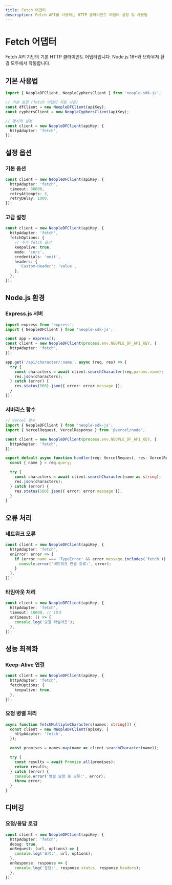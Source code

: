 ```yaml
---
title: Fetch 어댑터
description: Fetch API를 사용하는 HTTP 클라이언트 어댑터 설정 및 사용법
---
```


# Fetch 어댑터

Fetch API 기반의 기본 HTTP 클라이언트 어댑터입니다. Node.js 18+와 브라우저 환경 모두에서 작동합니다.

## 기본 사용법

```typescript
import { NeopleDFClient, NeopleCyphersClient } from 'neople-sdk-js';

// 기본 설정 (fetch 어댑터 자동 사용)
const dfClient = new NeopleDFClient(apiKey);
const cyphersClient = new NeopleCyphersClient(apiKey);

// 명시적 설정
const client = new NeopleDFClient(apiKey, {
  httpAdapter: 'fetch',
});
```

## 설정 옵션

### 기본 옵션

```typescript
const client = new NeopleDFClient(apiKey, {
  httpAdapter: 'fetch',
  timeout: 30000,
  retryAttempts: 3,
  retryDelay: 1000,
});
```

### 고급 설정

```typescript
const client = new NeopleDFClient(apiKey, {
  httpAdapter: 'fetch',
  fetchOptions: {
    // 추가 fetch 옵션
    keepalive: true,
    mode: 'cors',
    credentials: 'omit',
    headers: {
      'Custom-Header': 'value',
    },
  },
});
```

## Node.js 환경

### Express.js 서버

```typescript
import express from 'express';
import { NeopleDFClient } from 'neople-sdk-js';

const app = express();
const client = new NeopleDFClient(process.env.NEOPLE_DF_API_KEY, {
  httpAdapter: 'fetch',
});

app.get('/api/character/:name', async (req, res) => {
  try {
    const characters = await client.searchCharacter(req.params.name);
    res.json(characters);
  } catch (error) {
    res.status(500).json({ error: error.message });
  }
});
```

### 서버리스 함수

```typescript
// Vercel 함수
import { NeopleDFClient } from 'neople-sdk-js';
import { VercelRequest, VercelResponse } from '@vercel/node';

const client = new NeopleDFClient(process.env.NEOPLE_DF_API_KEY, {
  httpAdapter: 'fetch',
});

export default async function handler(req: VercelRequest, res: VercelResponse) {
  const { name } = req.query;

  try {
    const characters = await client.searchCharacter(name as string);
    res.json(characters);
  } catch (error) {
    res.status(500).json({ error: error.message });
  }
}
```

## 오류 처리

### 네트워크 오류

```typescript
const client = new NeopleDFClient(apiKey, {
  httpAdapter: 'fetch',
  onError: error => {
    if (error.name === 'TypeError' && error.message.includes('fetch')) {
      console.error('네트워크 연결 오류:', error);
    }
  },
});
```

### 타임아웃 처리

```typescript
const client = new NeopleDFClient(apiKey, {
  httpAdapter: 'fetch',
  timeout: 10000, // 10초
  onTimeout: () => {
    console.log('요청 타임아웃');
  },
});
```

## 성능 최적화

### Keep-Alive 연결

```typescript
const client = new NeopleDFClient(apiKey, {
  httpAdapter: 'fetch',
  fetchOptions: {
    keepalive: true,
  },
});
```

### 요청 병렬 처리

```typescript
async function fetchMultipleCharacters(names: string[]) {
  const client = new NeopleDFClient(apiKey, {
    httpAdapter: 'fetch',
  });

  const promises = names.map(name => client.searchCharacter(name));

  try {
    const results = await Promise.all(promises);
    return results;
  } catch (error) {
    console.error('병렬 요청 중 오류:', error);
    throw error;
  }
}
```

## 디버깅

### 요청/응답 로깅

```typescript
const client = new NeopleDFClient(apiKey, {
  httpAdapter: 'fetch',
  debug: true,
  onRequest: (url, options) => {
    console.log('요청:', url, options);
  },
  onResponse: response => {
    console.log('응답:', response.status, response.headers);
  },
});
```
